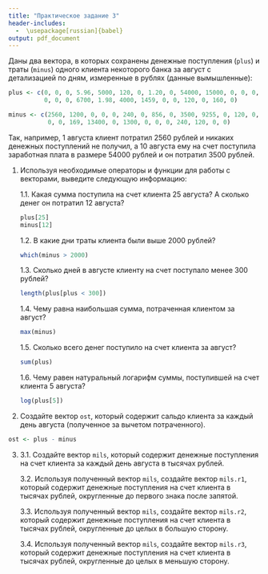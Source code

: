 ```yaml
---
title: "Практическое задание 3"
header-includes:
  -  \usepackage[russian]{babel}
output: pdf_document
---
```


\begin{center}
\large{\textit{Практическое задание не сдается на проверку и не оценивается.}}
\end{center}

Даны два вектора, в которых сохранены денежные поступления (`plus`) и траты (`minus`) одного клиента некоторого банка за август с детализацией по дням, измеренные в рублях (данные вымышленные):

```r
plus <- c(0, 0, 0, 5.96, 5000, 120, 0, 1.20, 0, 54000, 15000, 0, 0, 0, 0, 7000, 130, 132, 
          0, 0, 0, 6700, 1.98, 4000, 1459, 0, 0, 120, 0, 160, 0)

minus <- c(2560, 1200, 0, 0, 0, 240, 0, 856, 0, 3500, 9255, 0, 120, 0, 0, 2000, 250, 0, 
           0, 0, 169, 13400, 0, 1300, 0, 0, 0, 240, 120, 0, 0)
```

Так, например, 1 августа клиент потратил 2560 рублей и никаких денежных поступлений не получил, а 10 августа ему на счет поступила заработная плата в размере 54000 рублей и он потратил 3500 рублей.

1. Используя необходимые операторы и функции для работы с векторами, выведите следующую информацию:

    1.1. Какая сумма поступила на счет клиента 25 августа? А сколько денег он потратил 12 августа?
```r
plus[25]
minus[12]
```
    

    1.2. В какие дни траты клиента были выше 2000 рублей?
```r
which(minus > 2000)
```
    

    1.3. Сколько дней в августе клиенту на счет поступало менее 300 рублей? 
```r
length(plus[plus < 300])
```
    

    1.4. Чему равна наибольшая сумма, потраченная клиентом за август?
```r
max(minus)
```
    

    1.5. Сколько всего денег поступило на счет клиента за август?
```r
sum(plus)
```
    
    
    1.6. Чему равен натуральный логарифм суммы, поступившей на счет клиента 5 августа?
```r
log(plus[5])
```
    

2. Создайте вектор `ost`, который содержит сальдо клиента за каждый день августа (полученное за вычетом потраченного).
```r
ost <- plus - minus
```


3. 

    3.1. Создайте вектор `mils`, который содержит денежные поступления на счет клиента за каждый день августа в тысячах рублей. 

    3.2. Используя полученный вектор `mils`, создайте вектор `mils.r1`, который содержит денежные поступления на счет клиента в тысячах рублей, округленные до первого знака после запятой.

    3.3. Используя полученный вектор `mils`, создайте вектор `mils.r2`, который содержит денежные поступления на счет клиента в тысячах рублей, округленные до целых в большую сторону.

    3.4. Используя полученный вектор `mils`, создайте вектор `mils.r3`, который содержит денежные поступления на счет клиента в тысячах рублей, округленные до целых в меньшую сторону.
